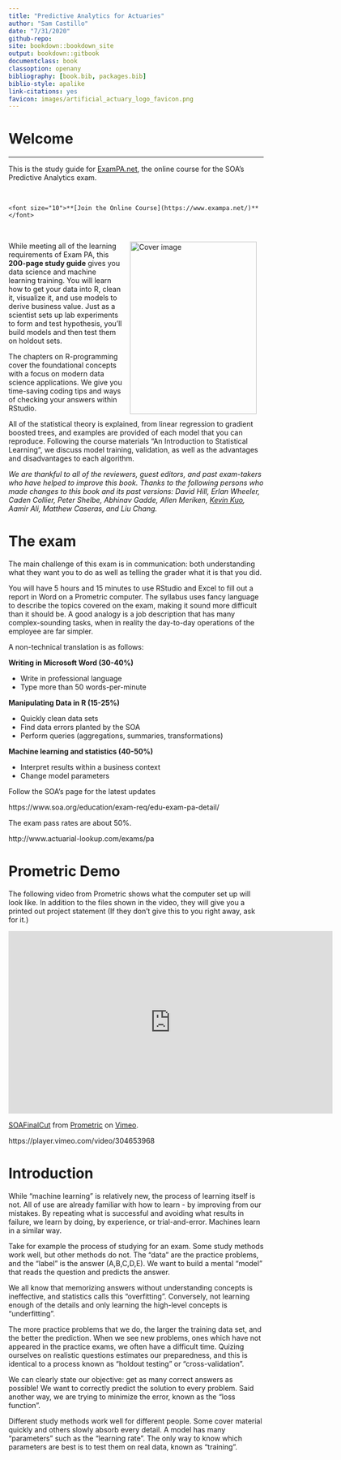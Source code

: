 ```yaml
--- 
title: "Predictive Analytics for Actuaries"
author: "Sam Castillo"
date: "7/31/2020"
github-repo: 
site: bookdown::bookdown_site
output: bookdown::gitbook
documentclass: book
classoption: openany
bibliography: [book.bib, packages.bib]
biblio-style: apalike
link-citations: yes
favicon: images/artificial_actuary_logo_favicon.png
---
```


# Welcome {-} 

<hr>

This is the study guide for [ExamPA.net](https://exampa.net), the online course for the SOA's Predictive Analytics exam.

</br>

```block
<font size="10">**[Join the Online Course](https://www.exampa.net/)**</font>
```


</br>

<img src="https://raw.githubusercontent.com/sdcastillo/ExamPAContent/master/book_cover.jpg" width="250" height="340" alt="Cover image" align="right" style="margin: 0 1em 0 1em" />While meeting all of the learning requirements of Exam PA, this **200-page study guide** gives you data science and machine learning training. You will learn how to get your data into R, clean it, visualize it, and use models to derive business value.  Just as a scientist sets up lab experiments to form and test hypothesis, you’ll build models and then test them on holdout sets.

The chapters on R-programming cover the foundational concepts with a focus on modern data science applications.  We give you time-saving coding tips and ways of checking your answers within RStudio.

All of the statistical theory is explained, from linear regression to gradient boosted trees, and examples are provided of each model that you can reproduce.  Following the course materials “An Introduction to Statistical Learning“, we discuss model training, validation, as well as the advantages and disadvantages to each algorithm.

*We are thankful to all of the reviewers, guest editors, and past exam-takers who have helped to improve this book.  Thanks to the following persons who made changes to this book and its past versions: David Hill, Erlan Wheeler, Caden Collier, Peter Shelbe, Abhinav Gadde, Allen Meriken, [Kevin Kuo](https://github.com/kevinykuo), Aamir Ali, Matthew Caseras, and Liu Chang.*


# The exam

The main challenge  of this exam is in communication: both understanding what they want you to do as well as telling the grader what it is that you did.

You will have 5 hours and 15 minutes to use RStudio and Excel to fill out a report in Word on a Prometric computer.  The syllabus uses fancy language to describe the topics covered on the exam, making it sound more difficult than it should be.  A good analogy is a job description that has many complex-sounding tasks, when in reality the day-to-day operations of the employee are far simpler.

A non-technical translation is as follows:

**Writing in Microsoft Word (30-40%)**

- Write in professional language
- Type more than 50 words-per-minute

**Manipulating Data in R (15-25%)**

- Quickly clean data sets
- Find data errors planted by the SOA
- Perform queries (aggregations, summaries, transformations)

**Machine learning and statistics (40-50%)**

- Interpret results within a business context
- Change model parameters

Follow the SOA's page for the latest updates

https://www.soa.org/education/exam-req/edu-exam-pa-detail/

The exam pass rates are about 50%.

http://www.actuarial-lookup.com/exams/pa

# Prometric Demo

The following video from Prometric shows what the computer set up will look like.  In addition to the files shown in the video, they will give you a printed out project statement (If they don't give this to you right away, ask for it.)

<iframe src="https://player.vimeo.com/video/304653968" width="640" height="360" frameborder="0" allow="autoplay; fullscreen" allowfullscreen></iframe>
<p><a href="https://vimeo.com/304653968">SOAFinalCut</a> from <a href="https://vimeo.com/user10231556">Prometric</a> on <a href="https://vimeo.com">Vimeo</a>.</p>

https://player.vimeo.com/video/304653968

# Introduction

While "machine learning" is relatively new, the process of learning itself is not.   All of use are already familiar with how to learn - by improving from our mistakes.  By repeating what is successful and avoiding what results in failure, we learn by doing, by experience, or trial-and-error.  Machines learn in a similar way.

Take for example the process of studying for an exam.  Some study methods work well, but other methods do not.  The "data" are the practice problems, and the “label” is the answer (A,B,C,D,E).  We want to build a mental "model” that reads the question and predicts the answer.

We all know that memorizing answers without understanding concepts is ineffective, and statistics calls this "overfitting".  Conversely, not learning enough of the details and only learning the high-level concepts is "underfitting".

The more practice problems that we do, the larger the training data set, and the better the prediction.  When we see new problems, ones which have not appeared in the practice exams, we often have a difficult time. Quizing ourselves on realistic questions estimates our preparedness, and this is identical to a process known as "holdout testing" or "cross-validation". 

We can clearly state our objective: get as many correct answers as possible! We want to correctly predict the solution to every problem.  Said another way, we are trying to minimize the error, known as the "loss function".  

Different study methods work well for different people.  Some cover material quickly and others slowly absorb every detail.  A model has many "parameters" such as the "learning rate".  The only way to know which parameters are best is to test them on real data, known as "training".
